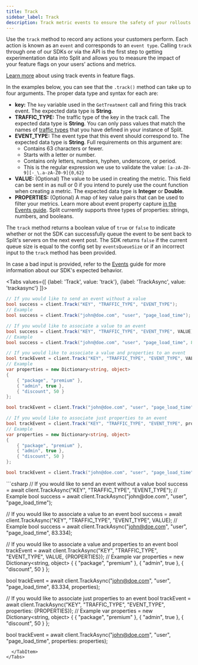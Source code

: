 ```yaml
---
title: Track
sidebar_label: Track
description: Track metric events to ensure the safety of your rollouts or run experiments.
---
```


Use the `track` method to record any actions your customers perform. Each action is known as an `event` and corresponds to an `event type`. Calling `track` through one of our SDKs or via the API is the first step to getting experimentation data into Split and allows you to measure the impact of your feature flags on your users’ actions and metrics.

[Learn more](https://help.split.io/hc/en-us/articles/360020585772) about using track events in feature flags.

In the examples below, you can see that the `.track()` method can take up to four arguments. The proper data type and syntax for each are:

* **key:** The `key` variable used in the `GetTreatment` call and firing this track event. The expected data type is **String**.
* **TRAFFIC_TYPE:** The traffic type of the key in the track call. The expected data type is **String**. You can only pass values that match the names of [traffic types](https://help.split.io/hc/en-us/articles/360019916311-Traffic-type) that you have defined in your instance of Split.
* **EVENT_TYPE:** The event type that this event should correspond to. The expected data type is **String**. Full requirements on this argument are:
     * Contains 63 characters or fewer.
     * Starts with a letter or number.
     * Contains only letters, numbers, hyphen, underscore, or period.
     * This is the regular expression we use to validate the value: `[a-zA-Z0-9][-_\.a-zA-Z0-9]{0,62}`
* **VALUE:** (Optional) The value to be used in creating the metric. This field can be sent in as null or 0 if you intend to purely use the count function when creating a metric. The expected data type is **Integer** or **Double**.
* **PROPERTIES:** (Optional) A map of key value pairs that can be used to filter your metrics. Learn more about event property capture [in the Events guide](https://help.split.io/hc/en-us/articles/360020585772-Events#event-properties). Split currently supports three types of properties: strings, numbers, and booleans.

The `track` method returns a boolean value of `true` or `false` to indicate whether or not the SDK can successfully queue the event to be sent back to Split's servers on the next event post. The SDK returns `false` if the current queue size is equal to the config set by `eventsQueueSize` or if an incorrect input to the `track` method has been provided.

In case a bad input is provided, refer to the [Events](https://help.split.io/hc/en-us/articles/360020585772-Track-events) guide for more information about our SDK's expected behavior.



<Tabs
  values={[
    {label: 'Track', value: 'track'},
    {label: 'TrackAsync', value: 'trackasync'}
  ]}>
  <TabItem value="track">
```csharp
// If you would like to send an event without a value
bool success = client.Track("KEY", "TRAFFIC_TYPE", "EVENT_TYPE");
// Example
bool success = client.Track("john@doe.com", "user", "page_load_time");

// If you would like to associate a value to an event
bool success = client.Track("KEY", "TRAFFIC_TYPE", "EVENT_TYPE", VALUE);
// Example
bool success = client.Track("john@doe.com", "user", "page_load_time", 83.334);

// If you would like to associate a value and properties to an event
bool trackEvent = client.Track("KEY", "TRAFFIC_TYPE", "EVENT_TYPE", VALUE, {PROPERTIES});
// Example
var properties = new Dictionary<string, object>
{
    { "package", "premium" },
    { "admin", true },
    { "discount", 50 }
};

bool trackEvent = client.Track("john@doe.com", "user", "page_load_time", 83.334, properties);

// If you would like to associate just properties to an event
bool trackEvent = client.Track("KEY", "TRAFFIC_TYPE", "EVENT_TYPE", properties: {PROPERTIES});
// Example
var properties = new Dictionary<string, object>
{
    { "package", "premium" },
    { "admin", true },
    { "discount", 50 }
};

bool trackEvent = client.Track("john@doe.com", "user", "page_load_time", properties: properties);
```
  </TabItem>
  <TabItem value="trackasync">
```csharp
// If you would like to send an event without a value
bool success = await client.TrackAsync("KEY", "TRAFFIC_TYPE", "EVENT_TYPE");
// Example
bool success = await client.TrackAsync("john@doe.com", "user", "page_load_time");

// If you would like to associate a value to an event
bool success = await client.TrackAsync("KEY", "TRAFFIC_TYPE", "EVENT_TYPE", VALUE);
// Example
bool success = await client.TrackAsync("john@doe.com", "user", "page_load_time", 83.334);

// If you would like to associate a value and properties to an event
bool trackEvent = await client.TrackAsync("KEY", "TRAFFIC_TYPE", "EVENT_TYPE", VALUE, {PROPERTIES});
// Example
var properties = new Dictionary<string, object>
{
    { "package", "premium" },
    { "admin", true },
    { "discount", 50 }
};

bool trackEvent = await client.TrackAsync("john@doe.com", "user", "page_load_time", 83.334, properties);

// If you would like to associate just properties to an event
bool trackEvent = await client.TrackAsync("KEY", "TRAFFIC_TYPE", "EVENT_TYPE", properties: {PROPERTIES});
// Example
var properties = new Dictionary<string, object>
{
    { "package", "premium" },
    { "admin", true },
    { "discount", 50 }
};

bool trackEvent = await client.TrackAsync("john@doe.com", "user", "page_load_time", properties: properties);
```
  </TabItem>
</Tabs>